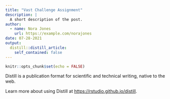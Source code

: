 ```yaml
---
title: "Vast Challenge Assignment"
description: |
  A short description of the post.
author:
  - name: Nora Jones
    url: https://example.com/norajones
date: 07-28-2021
output:
  distill::distill_article:
    self_contained: false
---
```



```r
knitr::opts_chunk$set(echo = FALSE)
```

Distill is a publication format for scientific and technical writing, native to the web.

Learn more about using Distill at <https://rstudio.github.io/distill>.


